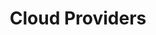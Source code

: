 ---
title: Cloud Providers
description: Connecting to a cloud provider enables streamlined access, without needing to setup database specific connections or credentials.
order: 3
---
